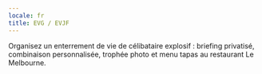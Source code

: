 ```yaml
---
locale: fr
title: EVG / EVJF
---
```


Organisez un enterrement de vie de célibataire explosif : briefing privatisé, combinaison personnalisée, trophée photo et menu tapas au restaurant Le Melbourne.
